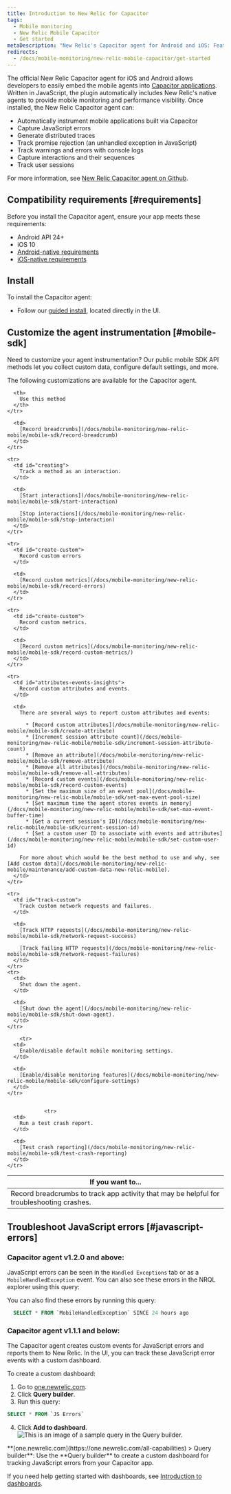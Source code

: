 ```yaml
---
title: Introduction to New Relic for Capacitor
tags:
  - Mobile monitoring
  - New Relic Mobile Capacitor
  - Get started
metaDescription: "New Relic's Capacitor agent for Android and iOS: Features, compatibility, requirements, installation, and upgrade procedures."
redirects:
  - /docs/mobile-monitoring/new-relic-mobile-capacitor/get-started
---
```




The official New Relic Capacitor agent for iOS and Android allows developers to easily embed the mobile agents into [Capacitor applications](https://capacitorjs.com/). Written in JavaScript, the plugin automatically includes New Relic's native agents to provide mobile monitoring and performance visibility. Once installed, the New Relic Capacitor agent can:

* Automatically instrument mobile applications built via Capacitor
* Capture JavaScript errors
* Generate distributed traces
* Track promise rejection (an unhandled exception in JavaScript)
* Track warnings and errors with console logs
* Capture interactions and their sequences
* Track user sessions

For more information, see [New Relic Capacitor agent on Github](https://github.com/newrelic/newrelic-capacitor-plugin).

## Compatibility requirements [#requirements]

Before you install the Capacitor agent, ensure your app meets these requirements:

* Android API 24+
* iOS 10
* [Android-native requirements](/docs/mobile-monitoring/new-relic-mobile-android/get-started/new-relic-android-compatibility-requirements)
* [iOS-native requirements](/docs/mobile-monitoring/new-relic-mobile-ios/get-started/new-relic-ios-compatibility-requirements)

## Install

To install the Capacitor agent:

* Follow our [guided install](https://onenr.io/0VRVoxJW1ja), located directly in the UI.

## Customize the agent instrumentation [#mobile-sdk]

Need to customize your agent instrumentation? Our public mobile SDK API methods let you collect custom data, configure default settings, and more.

The following customizations are available for the Capacitor agent.

<table>
  <thead>
    <tr>
      <th style={{ width: "300px" }}>
        If you want to...
      </th>

      <th>
        Use this method
      </th>
    </tr>
  </thead>

  <tbody>
    <tr>
      <td id="crash-analysis">
        Record breadcrumbs to track app activity that may be helpful for troubleshooting crashes.
      </td>

      <td>
        [Record breadcrumbs](/docs/mobile-monitoring/new-relic-mobile/mobile-sdk/record-breadcrumb)
      </td>
    </tr>

    <tr>
      <td id="creating">
        Track a method as an interaction.
      </td>

      <td>
        [Start interactions](/docs/mobile-monitoring/new-relic-mobile/mobile-sdk/start-interaction)

        [Stop interactions](/docs/mobile-monitoring/new-relic-mobile/mobile-sdk/stop-interaction)
      </td>
    </tr>

    <tr>
      <td id="create-custom">
        Record custom errors
      </td>

      <td>
        [Record custom metrics](/docs/mobile-monitoring/new-relic-mobile/mobile-sdk/record-errors)
      </td>
    </tr>

    <tr>
      <td id="create-custom">
        Record custom metrics.
      </td>

      <td>
        [Record custom metrics](/docs/mobile-monitoring/new-relic-mobile/mobile-sdk/record-custom-metrics/)
      </td>
    </tr>

    <tr>
      <td id="attributes-events-insights">
        Record custom attributes and events.
      </td>

      <td>
        There are several ways to report custom attributes and events:

          * [Record custom attributes](/docs/mobile-monitoring/new-relic-mobile/mobile-sdk/create-attribute)
          * [Increment session attribute count](/docs/mobile-monitoring/new-relic-mobile/mobile-sdk/increment-session-attribute-count)
          * [Remove an attribute](/docs/mobile-monitoring/new-relic-mobile/mobile-sdk/remove-attribute)
          * [Remove all attributes](/docs/mobile-monitoring/new-relic-mobile/mobile-sdk/remove-all-attributes)
          * [Record custom events](/docs/mobile-monitoring/new-relic-mobile/mobile-sdk/record-custom-events)
          * [Set the maximum size of an event pool](/docs/mobile-monitoring/new-relic-mobile/mobile-sdk/set-max-event-pool-size)
          * [Set maximum time the agent stores events in memory](/docs/mobile-monitoring/new-relic-mobile/mobile-sdk/set-max-event-buffer-time)
          * [Get a current session's ID](/docs/mobile-monitoring/new-relic-mobile/mobile-sdk/current-session-id)
          * [Set a custom user ID to associate with events and attributes](/docs/mobile-monitoring/new-relic-mobile/mobile-sdk/set-custom-user-id)

        For more about which would be the best method to use and why, see [Add custom data](/docs/mobile-monitoring/new-relic-mobile/maintenance/add-custom-data-new-relic-mobile).
      </td>
    </tr>

    <tr>
      <td id="track-custom">
        Track custom network requests and failures.
      </td>

      <td>
        [Track HTTP requests](/docs/mobile-monitoring/new-relic-mobile/mobile-sdk/network-request-success)

        [Track failing HTTP requests](/docs/mobile-monitoring/new-relic-mobile/mobile-sdk/network-request-failures)
      </td>
    </tr>
    <tr>
      <td>
        Shut down the agent.
      </td>

      <td>
        [Shut down the agent](/docs/mobile-monitoring/new-relic-mobile/mobile-sdk/shut-down-agent).
      </td>
    </tr>

        <tr>
      <td>
        Enable/disable default mobile monitoring settings.
      </td>

      <td>
        [Enable/disable monitoring features](/docs/mobile-monitoring/new-relic-mobile/mobile-sdk/configure-settings)
      </td>
    </tr>


                <tr>
      <td>
        Run a test crash report.
      </td>

      <td>
        [Test crash reporting](/docs/mobile-monitoring/new-relic-mobile/mobile-sdk/test-crash-reporting)
      </td>
    </tr>
  </tbody>
</table>

## Troubleshoot JavaScript errors [#javascript-errors]

### Capacitor agent v1.2.0 and above:
JavaScript errors can be seen in the `Handled Exceptions` tab or as a `MobileHandledException` event. You can also see these errors in the NRQL explorer using this query:

You can also find these errors by running this query:
```sql
  SELECT * FROM `MobileHandledException` SINCE 24 hours ago
```

### Capacitor agent v1.1.1 and below:
The Capacitor agent creates custom events for JavaScript errors and reports them to New Relic. In the UI, you can track these JavaScript error events with a custom dashboard.

To create a custom dashboard:
1. Go to [one.newrelic.com](https://one.newrelic.com/all-capabilities).
2. Click **Query builder**.
3. Run this query:

  ```sql
  SELECT * FROM `JS Errors`
  ```
4. Click **Add to dashboard**.
<img
    title="Query builder"
    alt="This is an image of a sample query in the Query builder."
    src={mobileQueryExample}
  />

<figcaption>
  **[one.newrelic.com](https://one.newrelic.com/all-capabilities) > Query builder**: Use the **Query builder** to create a custom dashboard for tracking JavaScript errors from your Capacitor app.
</figcaption>

If you need help getting started with dashboards, see [Introduction to dashboards](/docs/query-your-data/explore-query-data/dashboards/introduction-dashboards#get-started).
